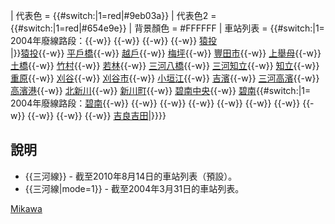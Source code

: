 {{鐵道路線
| 模板名稱 = 三河線
| 名稱 = [[File:Meitetsu logomark 2.svg|15px|名古屋鐵道|link=名古屋鐵道]] <small>[[名古屋鐵道]]</small> [[三河線]]{{#switch:{{lc:{{{mode}}}}}|1=|&nbsp;{{名鐵車站編號|MY}} {{名鐵車站編號|MU}}}}
| 代表色 = {{#switch:{{lc:{{{mode}}}}}|1=red|#9eb03a}}
| 代表色2 = {{#switch:{{lc:{{{mode}}}}}|1=red|#654e9e}}
| 背景顏色 = #FFFFFF
| 車站列表 = {{#switch:{{lc:{{{mode}}}}}|1= 2004年廢線路段：{{link-ja|西中金站|西中金駅|西中金}}{{-w}} {{link-ja|三河廣瀨站|三河広瀬駅|三河廣瀨}}{{-w}} {{link-ja|枝下站|枝下駅|枝下}}{{-w}} {{link-ja|三河御船站|三河御船駅|三河御船}}{{-w}} [[猿投站|猿投]]<br />|}}[[猿投站|猿投]]{{-w}} [[平戶橋站|平戶橋]]{{-w}} [[越戶站|越戶]]{{-w}} [[梅坪站|梅坪]]{{-w}} [[豐田市站|豐田市]]{{-w}} [[上舉母站|上舉母]]{{-w}} [[土橋站 (愛知縣)|土橋]]{{-w}} [[竹村站 (日本)|竹村]]{{-w}} [[若林站 (愛知縣)|若林]]{{-w}} [[三河八橋站|三河八橋]]{{-w}} [[三河知立站|三河知立]]{{-w}} [[知立站|知立]]{{-w}} [[重原站|重原]]{{-w}} [[刈谷站|刈谷]]{{-w}} [[刈谷市站|刈谷市]]{{-w}} [[小垣江站|小垣江]]{{-w}} [[吉濱站 (愛知縣)|吉濱]]{{-w}} [[三河高濱站|三河高濱]]{{-w}} [[高濱港站|高濱港]]{{-w}} [[北新川站|北新川]]{{-w}} [[新川町站 (愛知縣)|新川町]]{{-w}} [[碧南中央站|碧南中央]]{{-w}} [[碧南站|碧南]]{{#switch:{{lc:{{{mode}}}}}|1=<br />2004年廢線路段：[[碧南站|碧南]]{{-w}} {{link-ja|玉津浦站|玉津浦駅|玉津浦}}{{-w}} {{link-ja|棚尾站|棚尾駅|棚尾}}{{-w}} {{link-ja|三河旭站|三河旭駅|三河旭}}{{-w}} {{link-ja|中畑站 (愛知縣)|中畑駅 (愛知県)|中畑}}{{-w}} {{link-ja|三河平坂站|三河平坂駅|三河平坂}}{{-w}} {{link-ja|三河楠站|三河楠駅|三河楠}}{{-w}} {{link-ja|寺津站|寺津駅|寺津}}{{-w}} {{link-ja|西一色站|西一色駅|西一色}}{{-w}} {{link-ja|三河一色站|三河一色駅|三河一色}}{{-w}} {{link-ja|松木島站|松木島駅|松木島}}{{-w}} [[吉良吉田站|吉良吉田]]|}}}}<noinclude>
==說明==
*<nowiki>{{三河線}}</nowiki> - 截至2010年8月14日的車站列表（預設）。
*<nowiki>{{三河線|mode=1}}</nowiki> - 截至2004年3月31日的車站列表。
{{三河線|mode=1}}
[[Category:名古屋鐵道路線模板|Mikawa]]
</noinclude>